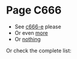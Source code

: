 # Page C666

<Clock kind="very awesome" />

- See [c666-e](/custom/c666-e) please
- Or even [more](/custom/more)
- Or [nothing](/custom/nothing)

Or check the complete list:

<CustomPages />
